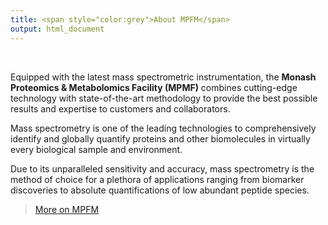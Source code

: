 ```yaml
---
title: <span style="color:grey">About MPFM</span>
output: html_document
---
```


\

Equipped with the latest mass spectrometric instrumentation, the **Monash Proteomics & Metabolomics Facility (MPMF)** combines cutting-edge technology with state-of-the-art methodology to provide the best possible results and expertise to customers and collaborators.

Mass spectrometry is one of the leading technologies to comprehensively identify and globally quantify proteins and other biomolecules in virtually every biological sample and environment.

Due to its unparalleled sensitivity and accuracy, mass spectrometry is the method of choice for a plethora of applications ranging from biomarker discoveries to absolute quantifications of low abundant peptide species.

> [More on MPFM](https://www.monash.edu/researchinfrastructure/mpmf)

